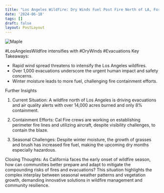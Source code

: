 ```yaml
---
title: "Los Angeles Wildfire: Dry Winds Fuel Post Fire North of LA, Forcing Evacuations . "
date: '2024-06-18'
tags: []
draft: false
layout: PostLayout
---
```


<div className="flex justify-center">
<div className="my-1 w-full px-2 xl:my-1 xl:w-1/2 xl:px-2">
    <img src="https://willpolesa.pythonanywhere.com/static/podcast_thumbnails/thumbnail_recneEJc1fanuwm7g.jpg" alt="Maple" className="mx-auto h-58 w-auto" />
</div>
</div>

#LosAngelesWildfire intensifies with #DryWinds #Evacuations
Key Takeaways:
- Rapid wind spread threatens to intensify the Los Angeles wildfires.
- Over 1,000 evacuations underscore the urgent human impact and safety concerns.
- Winter moisture leads to more fuel, challenging fire containment efforts.

Further Insights
1. Current Situation:
A wildfire north of Los Angeles is driving evacuations and air quality alerts with over 14,000 acres burned and only 8% containment.

2. Containment Efforts:
Cal Fire crews are working on establishing perimeter fire lines and utilizing aircraft, despite visibility challenges, to contain the blaze.

3. Seasonal Challenges:
Despite winter moisture, the growth of grasses and brush has increased fire fuel, making the upcoming dry months especially hazardous.

Closing Thoughts:
As California faces the early onset of wildfire season, how can communities better prepare and adapt to mitigate the compounding risks of fires and evacuations? This situation highlights the complex interplay between seasonal weather patterns and vegetation growth, demanding innovative solutions in wildfire management and community resilience.
